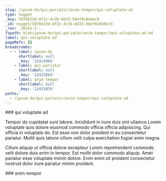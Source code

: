 ```yaml
---
slug: /ipsum-do/qui-pariatur/anim-tempor/qui-voluptate-ad
type: nugget
_key: 597bb23d-8f2c-4c3b-8d15-56ef8c8e0ec9
_id: nugget/597bb23d-8f2c-4c3b-8d15-56ef8c8e0ec9
_rev: _iKCEo-2--_
fspath: blah/ipsum-do/qui-pariatur/anim-tempor/qui-voluptate-ad.md
label: qui voluptate ad
pageRefs: {}
breadcrumbs:
  - - label: ipsum-do
      shortlabel: null
      _key: '12414966'
    - label: qui-pariatur
      shortlabel: null
      _key: '12415864'
    - label: anim-tempor
      shortlabel: null
      _key: '12415876'
paths:
  - /ipsum-do/qui-pariatur/anim-tempor/qui-voluptate-ad
---
```


<NuggetArea>
<Nugget slug="/ipsum-do/qui-pariatur/anim-tempor/qui-voluptate-ad" type="nugget" _key="597bb23d-8f2c-4c3b-8d15-56ef8c8e0ec9" _id="nugget/597bb23d-8f2c-4c3b-8d15-56ef8c8e0ec9" _rev="_iKCEo-2--_" fspath="blah/ipsum-do/qui-pariatur/anim-tempor/qui-voluptate-ad.md" label="qui voluptate ad" paths="/ipsum-do/qui-pariatur/anim-tempor/qui-voluptate-ad">
<NuggetBody>
### qui voluptate ad

Tempor do cupidatat sunt labore. Incididunt in irure duis sint ullamco Lorem voluptate quis dolore eiusmod commodo officia officia adipisicing. Qui officia in voluptate do. Est esse non dolor proident in eu consectetur pariatur. Mollit quis labore cillum velit culpa exercitation fugiat enim magna.

Cillum aliquip ut officia dolore excepteur Lorem reprehenderit commodo velit dolore duis enim in tempor. Est mollit dolor commodo aliquip. Amet pariatur esse voluptate minim dolore. Enim enim sit proident consectetur nostrud dolor irure pariatur minim proident.

</NuggetBody>
<Breadcrumbs>
<Crumbs>
<Crumb _key="12414966" label="ipsum-do" /><Crumb _key="12415864" label="qui-pariatur" /><Crumb _key="12415876" label="anim-tempor" />
</Crumbs>
</Breadcrumbs>
</Nugget>

<NuggetsInbound>
</NuggetsInbound>
<NuggetsOutbound>
</NuggetsOutbound>
</NuggetArea>
<PassagesInbound>
<Passage direction="inbound" type="passage" _key="12415876" _id="passage/12415876" _rev="_iKCEo-q--_" label="anim-tempor" passage="anim-tempor" fspath="blah/ipsum-do/qui-pariatur/anim-tempor" paths="/ipsum-do/qui-pariatur/anim-tempor" slug="/ipsum-do/qui-pariatur/anim-tempor">
<NuggetBody>
### anim-tempor

</NuggetBody>
<Breadcrumbs>
<Crumbs>
<Crumb _key="12414966" label="ipsum-do" /><Crumb _key="12415864" label="qui-pariatur" />
</Crumbs>
</Breadcrumbs>
</Passage>

</PassagesInbound>
<PassagesOutbound>
</PassagesOutbound>
